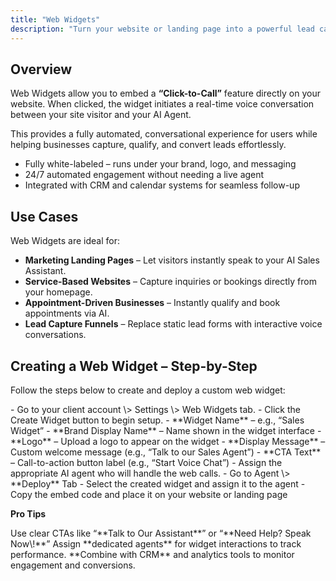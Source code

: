 ```yaml
---
title: "Web Widgets"
description: "Turn your website or landing page into a powerful lead capture tool with AI-powered voice widgets. Web widgets enable visitors to start live voice conversations instantly—no forms, no delays."
---
```


## **Overview**

Web Widgets allow you to embed a **“Click-to-Call”** feature directly on your website. When clicked, the widget initiates a real-time voice conversation between your site visitor and your AI Agent.

This provides a fully automated, conversational experience for users while helping businesses capture, qualify, and convert leads effortlessly.

- Fully white-labeled – runs under your brand, logo, and messaging
- 24/7 automated engagement without needing a live agent
- Integrated with CRM and calendar systems for seamless follow-up

## **Use Cases**

Web Widgets are ideal for:

- **Marketing Landing Pages** – Let visitors instantly speak to your AI Sales Assistant.
- **Service-Based Websites** – Capture inquiries or bookings directly from your homepage.
- **Appointment-Driven Businesses** – Instantly qualify and book appointments via AI.
- **Lead Capture Funnels** – Replace static lead forms with interactive voice conversations.

## **Creating a Web Widget – Step-by-Step**

Follow the steps below to create and deploy a custom web widget:

<Steps>
  <Step title="Navigate to Web Widgets Menu" stepNumber={1} titleSize="p">
    - Go to your client account \> Settings \> Web Widgets tab.
  </Step>
  <Step title="Click “Create Widget”">
    - Click the Create Widget button to begin setup.
  </Step>
  <Step title=" Fill in Widget Details">
    - **Widget Name** – e.g., “Sales Widget”
    - **Brand Display Name** – Name shown in the widget interface
    - **Logo** – Upload a logo to appear on the widget
    - **Display Message** – Custom welcome message (e.g., “Talk to our Sales Agent”)
    - **CTA Text** – Call-to-action button label (e.g., “Start Voice Chat”)
  </Step>
  <Step title="Assign Agent">
    - Assign the appropriate AI agent who will handle the web calls.
  </Step>
  <Step title="Deploy the Widget">
    - Go to Agent \> **Deploy** Tab
    - Select the created widget and assign it to the agent
    - Copy the embed code and place it on your website or landing page
  </Step>
</Steps>

**Pro Tips**

<Tip>
  Use clear CTAs like “**Talk to Our Assistant**” or “**Need Help? Speak Now\!**”
</Tip>

<Tip>
  Assign **dedicated agents** for widget interactions to track performance.
</Tip>

<Tip>
  **Combine with CRM** and analytics tools to monitor engagement and conversions.
</Tip>